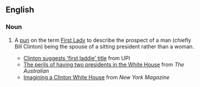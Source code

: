==English==

===Noun===
{{wikipedia|First Lady}}
{{en-noun|head=[[first|First]] [[laddie|Laddie]]|pl=First Laddies}}

# {{context|US|pejorative|lang=en}} A [[pun]] on the term [[First Lady]] to describe the prospect of a man (chiefly Bill Clinton) being the spouse of a sitting president rather than a woman.
#* [http://www.upi.com/NewsTrack/Quirks/2007/09/06/clinton_suggests_first_laddie_title/4634/ Clinton suggests 'first laddie' title] from UPI
#* [http://www.theaustralian.news.com.au/story/0,25197,22909553-20261,00.html The perils of having two presidents in the White House] from ''The Australian''
#* [http://nymag.com/news/politics/38362/ Imagining a Clinton White House] from ''New York Magazine''